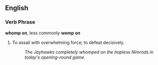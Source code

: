 ==English==

===Verb Phrase===
'''whomp on''', less commonly '''womp on'''

# To assail with overwhelming force; to defeat decisively.
#: ''The Jayhawks completely whomped on the hapless Nimrods in today's opening-round game.''